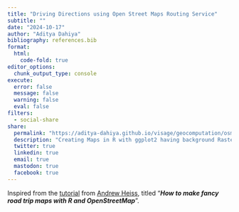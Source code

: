 ```yaml
---
title: "Driving Directions using Open Street Maps Routing Service"
subtitle: ""
date: "2024-10-17"
author: "Aditya Dahiya"
bibliography: references.bib
format:
  html:
    code-fold: true
editor_options: 
  chunk_output_type: console
execute: 
  error: false
  message: false
  warning: false
  eval: false
filters:
  - social-share
share:
  permalink: "https://aditya-dahiya.github.io/visage/geocomputation/osm_driving_directions.html"
  description: "Creating Maps in R with ggplot2 having background Raster Images using ggmap"
  twitter: true
  linkedin: true
  email: true
  mastodon: true
  facebook: true
---
```


Inspired from the [tutorial](https://www.andrewheiss.com/blog/2023/06/01/geocoding-routing-openstreetmap-r/) from [Andrew Heiss](https://www.andrewheiss.com/), titled "***How to make fancy road trip maps with R and OpenStreetMap***".
